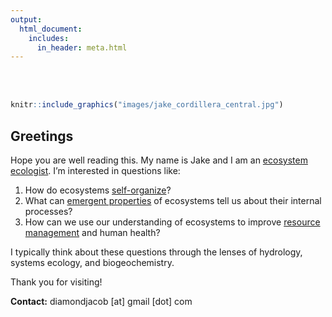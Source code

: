 ```yaml
---
output: 
  html_document: 
    includes:
      in_header: meta.html
---
```

\
\
```r
knitr::include_graphics("images/jake_cordillera_central.jpg")
```

## Greetings

Hope you are well reading this. My name is Jake and I am an [ecosystem ecologist](https://en.wikipedia.org/wiki/Ecosystem_ecology). I'm interested in questions like:

1. How do ecosystems [self-organize](https://en.wikipedia.org/wiki/Self-organization)?
2. What can [emergent properties](https://en.wikipedia.org/wiki/Emergence#Emergent_structures_in_nature) of ecosystems tell us about their internal processes?
3. How can we use our understanding of ecosystems to improve [resource management](https://en.wikipedia.org/wiki/Environmental_resource_management) and human health?

I typically think about these questions through the lenses of hydrology, systems ecology, and biogeochemistry.

Thank you for visiting!

**Contact:** diamondjacob [at] gmail [dot] com
